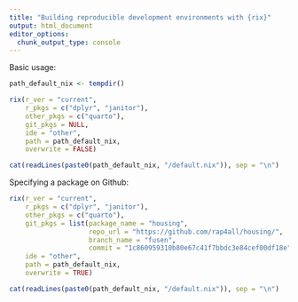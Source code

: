 ```yaml
---
title: "Building reproducible development environments with {rix}"
output: html_document
editor_options:
  chunk_output_type: console
---
```


Basic usage:

```r

path_default_nix <- tempdir()

rix(r_ver = "current",
    r_pkgs = c("dplyr", "janitor"),
    other_pkgs = c("quarto"),
    git_pkgs = NULL,
    ide = "other",
    path = path_default_nix,
    overwrite = FALSE)

```

```r
cat(readLines(paste0(path_default_nix, "/default.nix")), sep = "\n")
```

Specifying a package on Github:

```r
rix(r_ver = "current",
    r_pkgs = c("dplyr", "janitor"),
    other_pkgs = c("quarto"),
    git_pkgs = list(package_name = "housing",
                    repo_url = "https://github.com/rap4all/housing/",
                    branch_name = "fusen",
                    commit = "1c860959310b80e67c41f7bbdc3e84cef00df18e"),
    ide = "other",
    path = path_default_nix,
    overwrite = TRUE)

```

```r
cat(readLines(paste0(path_default_nix, "/default.nix")), sep = "\n")
```
